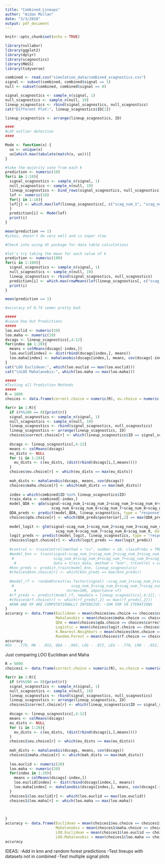 ```yaml
---
title: "Combined_Lineups"
author: "Aidan Mullan"
date: "3/3/2018"
output: pdf_document
---
```


```r
knitr::opts_chunk$set(echo = TRUE)
```

```r
library(nullabor)
library(ggplot2)
library(dplyr)
library(scagnostics)
library(MASS)
library(tidyverse)

combined <- read.csv("simulation_data/combined_scagnostics.csv")
signal <- subset(combined, combined$signal == 1)
null <- subset(combined, combined$signal == 0)
```

```r
signal_scagnostics <- sample_n(signal, 1)
null_scagnostics <- sample_n(null, 19)
lineup_scagnostics <- rbind(signal_scagnostics, null_scagnostics)
cat("Different Plot:", lineup_scagnostics$ID[1])

lineup_scagnostics <- arrange(lineup_scagnostics, ID)
```

```r
####
#LOF outlier detection
####

Mode <- function(x) {
  ux <- unique(x)
  ux[which.max(tabulate(match(x, ux)))]
}

#take the majority vote from each k
prediction <- numeric(10)
for(i in 1:10){
  signal_scagnostics <- sample_n(signal, 1)
  null_scagnostics <- sample_n(null, 19)
  lineup_scagnostics <- bind_rows(signal_scagnostics, null_scagnostics)
  lof <- numeric(18)
  for(j in 1:18){
  lof[j] <- which.max(lof(lineup_scagnostics[, c("scag_num_1", "scag_num_2", "scag_num_3", "scag_num_4", "scag_num_5", "scag_num_6", "scag_num_7", "scag_num_8", "scag_num_9")], k = 2:19)[,j])
  }
  prediction[i] <- Mode(lof)
  print(i)
}

mean(prediction == 1)
#yikes, doesn't do very well and is super slow

#Check into using dt package for data table calculations

#let's try taking the mean for each value of k
prediction <- numeric(100)
for(i in 1:100){
  signal_scagnostics <- sample_n(signal, 1)
  null_scagnostics <- sample_n(null, 19)
  lineup_scagnostics <- rbind(signal_scagnostics, null_scagnostics)
  prediction[i] <- which.max(rowMeans(lof(lineup_scagnostics[, c("scag_num_1", "scag_num_2", "scag_num_3", "scag_num_4", "scag_num_5", "scag_num_6", "scag_num_7", "scag_num_8", "scag_num_9")], k = 8:9)))
  print(i)
}

mean(prediction == 1)

#accuracy of 0.74 seems pretty bad.

```



```r
#####
#Leave One Out Predictions
#####
loo.euclid <- numeric(20)
loo.maha <- numeric(20)
dscags <- lineup_scagnostics[,4:12]
for(index in 1:20){
  means = colMeans(dscags[-index,])
  loo.euclid[index] <- dist(rbind(dscags[index,], means))
  loo.maha[index] <- mahalanobis(dscags[index,], means, cov(dscags[-index,]))
}
cat("LOO Euclidean:", which(loo.euclid == max(loo.euclid)))
cat("\nLOO Mahalanobis:", which(loo.maha == max(loo.maha)))
```


```r
#####
#Testing all Prediction Methods
#####
R = 1000
choices <- data.frame(correct.choice = numeric(R), eu.choice = numeric(R), maha.choice = numeric(R), qda.choice = numeric(R), logit.choice = numeric(R), knn.choice = numeric(R), rf.choice = numeric(R))

for(r in 1:R){
  if (r%%100 == 0){print(r)}
  signal_scagnostics <- sample_n(signal, 1)
  null_scagnostics <- sample_n(null, 19)
  lineup_scagnostics <- rbind(signal_scagnostics, null_scagnostics)
  lineup_scagnostics <- arrange(lineup_scagnostics, ID)
  choices$correct.choice[r] <- which(lineup_scagnostics$ID == signal_scagnostics$ID)
  
  dscags <- lineup_scagnostics[,4:12]
  means <- colMeans(dscags)
  eu_dists <- NULL
  for (i in 1:20){
    eu_dists <- c(eu_dists, (dist(rbind(dscags[i,],means))))
  }
  choices$eu.choice[r] <- which(eu_dists == max(eu_dists))
  
  mah_dists <- mahalanobis(dscags, means, cov(dscags))
  choices$maha.choice[r] <- which(mah_dists == max(mah_dists))
  
  index = which(combined$ID %in% lineup_scagnostics$ID)
  train_data <- combined[-index,]
  model_QDA <- qda(signal~scag_num_1+scag_num_2+scag_num_3+scag_num_4+scag_num_5+
                     scag_num_6+scag_num_6+scag_num_7+scag_num_8+scag_num_9, data = train_data)
  QDA_preds <- predict(model_QDA, lineup_scagnostics, type = "response")
  choices$qda.choice[r] <- which(QDA_preds$posterior[,2] == max(QDA_preds$posterior[,2]))
  
  model_logit <- glm(signal~scag_num_1+scag_num_2+scag_num_3+scag_num_4+scag_num_5+
                       scag_num_6+scag_num_7+scag_num_8+scag_num_9, data = train_data, family ="binomial")
  logit_preds <- predict(model_logit, lineup_scagnostics, type = "response")
  choices$logit.choice[r] <- which(logit_preds == max(logit_preds))
  
  #control <- trainControl(method = "cv", number = 10, classProbs = TRUE, returnData = TRUE)
  #model_knn <- train(signal~scag_num_1+scag_num_2+scag_num_3+scag_num_4+scag_num_5+
   #                  scag_num_6+scag_num_6+scag_num_7+scag_num_8+scag_num_9, 
    #                 data = train_data, method = "knn", trControl = control)
  #knn_preds <- predict.train(model_knn, lineup_scagnostics)
  #choices$knn.choice[r] <- which(knn_preds == max(knn_preds))
  
  #model_rf <- randomForest(as.factor(signal) ~scag_num_1+scag_num_2+scag_num_3+scag_num_4+
   #                          scag_num_5+scag_num_6+scag_num_7+scag_num_8+scag_num_9, data = train_data,
    #                       ntree=100, importance =T)
  #rf_preds <- predict(model_rf, newdata = lineup_scagnostics[,4:12], type = "prob")
  #choices$rf.choice[r] <- which(rf_preds[,2] == max(rf_preds[,2]))
  #KNN AND RF ARE COMPUTATIONALLY INTENSIVE: ~1HR FOR 50 ITERATIONS
}
accuracy <- data.frame(Euclidean = mean(choices$eu.choice == choices$correct.choice), 
                       Mahalanobis = mean(choices$maha.choice == choices$correct.choice),
                       QDA = mean(choices$qda.choice == choices$correct.choice),
                       Logistic = mean(choices$logit.choice == choices$correct.choice),
                       K.Nearest.Neighbors = mean(choices$knn.choice == choices$correct.choice),
                       Random.Forest = mean(choices$rf.choice == choices$correct.choice))
accuracy
#EU - .770, MA - .952, QDA - .965, LOG - .972, LEU - .770, LMA - .952, KNN - , RF - 
```


Just comparing LOO Euclidean and Maha
```r
R = 5000
choices1 <- data.frame(correct.choice = numeric(R), eu.choice = numeric(R), maha.choice = numeric(R), loo.euclid = numeric(R), loo.maha = numeric(R), rf.choice = numeric(R), knn.choice = numeric(R))

for(r in 1:R){
  if (r%%500 == 0){print(r)}
  signal_scagnostics <- sample_n(signal, 1)
  null_scagnostics <- sample_n(null, 19)
  lineup_scagnostics <- rbind(signal_scagnostics, null_scagnostics)
  lineup_scagnostics <- arrange(lineup_scagnostics, ID)
  choices1$correct.choice[r] <- which(lineup_scagnostics$ID == signal_scagnostics$ID)
  
  dscags <- lineup_scagnostics[,4:12]
  means <- colMeans(dscags)
  eu_dists <- NULL
  for (i in 1:20){
    eu_dists <- c(eu_dists, (dist(rbind(dscags[i,],means))))
  }
  choices1$eu.choice[r] <- which(eu_dists == max(eu_dists))
  
  mah_dists <- mahalanobis(dscags, means, cov(dscags))
  choices1$maha.choice[r] <- which(mah_dists == max(mah_dists))
  
  loo.euclid <- numeric(20)
  loo.maha <- numeric(20)
  for(index in 1:20){
    means = colMeans(dscags[-index,])
    loo.euclid[index] <- dist(rbind(dscags[index,], means))
    loo.maha[index] <- mahalanobis(dscags[index,], means, cov(dscags[-index,]))
  }
  choices1$loo.euclid[r] <- which(loo.euclid == max(loo.euclid))
  choices1$loo.maha[r] <- which(loo.maha == max(loo.maha))
  

  
}
accuracy <- data.frame(Euclidean = mean(choices1$eu.choice == choices1$correct.choice), 
                       Mahalanobis = mean(choices1$maha.choice == choices1$correct.choice),
                       LOO.Euclidean = mean(choices1$loo.euclid == choices1$correct.choice),
                       LOO.Mahalanobis = mean(choices1$loo.maha == choices1$correct.choice))
accuracy

```

IDEAS:
-Add in knn and random forest predictions
-Test lineups with datasets not in combined
-Test multiple signal plots

